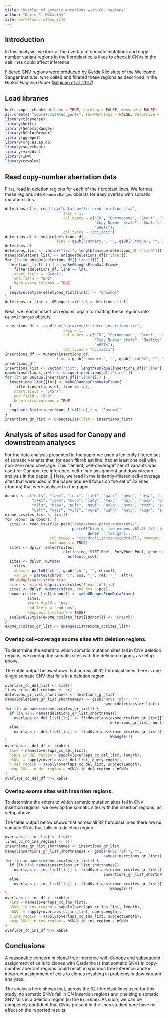 ```yaml
---
title: "Overlap of somatic mutations with CNV regions"
author: "Davis J. McCarthy"
site: workflowr::wflow_site
---
```


## Introduction

In this analysis, we look at the overlap of somatic mutations and copy number
variant regions in the fibroblast cells lines to check if CNVs in the cell lines
could affect inference.

Filtered CNV regions were produced by Gerda Kildisiute of the Wellcome Sanger 
Institute. who called and filtered these regions as described in the HipSci 
Flagship Paper ([Kilpinen et al, 2017](https://www.nature.com/articles/nature22403)).

## Load libraries

```r
knitr::opts_chunk$set(echo = TRUE, warning = FALSE, message = FALSE)
dir.create("figures/mutated_genes", showWarnings = FALSE, recursive = TRUE)
library(tidyverse)
library(knitr)
library(GenomicRanges)
library(RColorBrewer)
library(ggrepel)
library(org.Hs.eg.db)
library(superheat)
library(viridis)
library(IHW)
library(cowplot)
```

## Read copy-number aberration data

First, read in deletion regions for each of the fibroblast lines. We format 
these regions into `GenomicRanges` objects for easy overlap with somatic 
mutation sites.


```r
deletions_df <- read_tsv("data/cnv/filtered_deletions.txt",
                          skip = 1,
                          col_names = c("ID", "Chromosome", "Start", "End", 
                                        "Copy_Number_state", "Quality", "nSites", 
                                        "nHETs"),
                          col_types = "cciiidii")
deletions_df <- mutate(deletions_df, 
                       line = gsub("summary.", "", gsub(".tabRG", "", ID)))
deletions_df
deletions_list <- vector("list", length(unique(deletions_df[["line"]])))
names(deletions_list) <- unique(deletions_df[["line"]])
for (ln in unique(deletions_df[["line"]])) {
  deletions_list[[ln]] <- makeGRangesFromDataFrame(
    filter(deletions_df, line == ln),
    start.field = "Start",
    end.field = "End",
    keep.extra.columns = TRUE
  )
  seqlevelsStyle(deletions_list[[ln]]) <- "Ensembl"
}
deletions_gr_list <- GRangesList(list = deletions_list)
```

Next, we read in insertion regions, again formatting these regions into 
`GenomicRanges` objects.

```r
insertions_df <- read_tsv("data/cnv/filtered_insertions.txt",
                          skip = 1,
                          col_names = c("ID", "Chromosome", "Start", "End", 
                                        "Copy_Number_state", "Quality", "nSites", 
                                        "nHETs"),
                          col_types = "cciiidii")
insertions_df <- mutate(insertions_df, 
                       line = gsub("summary.", "", gsub(".tabRG", "", ID)))
insertions_df
insertions_list <- vector("list", length(unique(insertions_df[["line"]])))
names(insertions_list) <- unique(insertions_df[["line"]])
for (ln in unique(insertions_df[["line"]])) {
  insertions_list[[ln]] <- makeGRangesFromDataFrame(
    filter(insertions_df, line == ln),
    start.field = "Start",
    end.field = "End",
    keep.extra.columns = TRUE
  )
  seqlevelsStyle(insertions_list[[ln]]) <- "Ensembl"
}
insertions_gr_list <- GRangesList(list = insertions_list)
```


## Analysis of sites used for Canopy and downstream analyses

For the data analysis presented in the paper we used a leniently filtered set 
of somatic variants that, for each fibroblast line, had at least one cell with 
non-zero read coverage. This "lenient, cell-coverage" ser of variants was used
for Canopy tree inference, cell-clone assignment and downstream analysis in the 
paper.

Here, we read in the leniently-filtered cell-coverage sites that were used in 
the paper and ee'll focus on the set of 32 lines (donors) that were analysed in 
the paper.

```r
donors <- c("euts", "fawm", "feec", "fikt", "garx", "gesg", "heja", "hipn", 
            "ieki", "joxm", "kuco", "laey", "lexy", "naju", "nusw", "oaaz", 
            "oilg", "pipw", "puie", "qayj", "qolg", "qonc", "rozh", "sehl", 
            "ualf", "vass", "vils", "vuna", "wahn", "wetu", "xugn", "zoxy")
exome_ccsites_list <- list()
for (donor in donors) {
  sites <- read_tsv(file.path("data/exome-point-mutations/",
                              paste0("high-vs-low-exomes.v62.ft.filt_lenient-", 
                                     donor, ".txt.gz")),
                    col_types = "ciccdcciiiiccccccccddcdcll", comment = "#",
                    col_names = TRUE)
  sites <- dplyr::select(sites,
                         -c(clinsing, SIFT_Pdel, PolyPhen_Pdel, gene_name,
                            bcftools_csq))
  sites <- dplyr::mutate(
    sites, 
    chrom = paste0("chr", gsub("chr", "", chrom)),
    var_id = paste0(chrom, ":", pos, "_", ref, "_", alt))
  ## deduplicate sites list
  sites <- sites[!duplicated(sites[["var_id"]]),]
  sites <- dplyr::mutate(sites, end_pos = pos)
  exome_ccsites_list[[donor]] <- makeGRangesFromDataFrame(
          sites,
          start.field = "pos",
          end.field = "end_pos",
          keep.extra.columns = TRUE)
  seqlevelsStyle(exome_ccsites_list[[donor]]) <- "Ensembl"
}
exome_ccsites_gr_list <- GRangesList(exome_ccsites_list)
```

### Overlap cell-coverage exome sites with deletion regions.

To determine the extent to which somatic mutation sites fall in CNV deletion 
regions, we overlap the somatic sites with the deletion regions, as setup above.

The table output below shows that across all 32 fibroblast lines there is one 
single somatic SNV that falls in a deletion region.

```r
overlaps_cc_del_list <- list()
lines_cc_no_del_regions <- c()
deletions_gr_list_shortnames <- deletions_gr_list
names(deletions_gr_list_shortnames) <- gsub("HPSI.*pf-", "", 
                                            names(deletions_gr_list))
for (ln in names(exome_ccsites_gr_list)) {
  if (ln %in% names(deletions_gr_list_shortnames))
    overlaps_cc_del_list[[ln]] <- findOverlaps(exome_ccsites_gr_list[[ln]], 
                                               deletions_gr_list_shortnames[[ln]])
  else 
    overlaps_cc_del_list[[ln]] <- findOverlaps(exome_ccsites_gr_list[[ln]], 
                                               GRanges())
}
overlaps_cc_del_df <- tibble(
  line = names(overlaps_cc_del_list),
  nSNVs_in_del_region = sapply(overlaps_cc_del_list, length),
  nSNVs = sapply(overlaps_cc_del_list, queryLength),
  n_del_region = sapply(overlaps_cc_del_list, subjectLength),
  prop_SNVs_in_del_region = nSNVs_in_del_region / nSNVs
)
overlaps_cc_del_df %>% kable
```

### Overlap exome sites with insertion regions.

To determine the extent to which somatic mutation sites fall in CNV insertion 
regions, we overlap the somatic sites with the insertion regions, as setup above.

The table output below shows that across all 32 fibroblast lines there are no 
somatic SNVs that falls in a deletion region.

```r
overlaps_cc_ins_list <- list()
lines_cc_no_ins_regions <- c()
insertions_gr_list_shortnames <- insertions_gr_list
names(insertions_gr_list_shortnames) <- gsub("HPSI.*pf-", "", 
                                            names(insertions_gr_list))
for (ln in names(exome_ccsites_gr_list)) {
  if (ln %in% names(insertions_gr_list_shortnames))
    overlaps_cc_ins_list[[ln]] <- findOverlaps(exome_ccsites_gr_list[[ln]], 
                                            insertions_gr_list_shortnames[[ln]])
  else 
    overlaps_cc_ins_list[[ln]] <- findOverlaps(exome_ccsites_gr_list[[ln]], 
                                               GRanges())
}
overlaps_cc_ins_df <- tibble(
  line = names(overlaps_cc_ins_list),
  nSNVs_in_ins_region = sapply(overlaps_cc_ins_list, length),
  nSNVs = sapply(overlaps_cc_ins_list, queryLength),
  n_ins_region = sapply(overlaps_cc_ins_list, subjectLength),
  prop_SNVs_in_ins_region = nSNVs_in_ins_region / nSNVs
)
overlaps_cc_ins_df %>% kable
```

## Conclusions

A reasonable concern in clonal tree inference with Canopy and subsequent 
assignment of cells to clones with Cardelino is that somatic SNVs in copy-number
aberrant regions could result in spurious tree inference and/or incorrect 
assignment of cells to clones resulting in problems in downstream analyses.

The analysis here shows that, across the 32 fibroblast lines used for this 
study, no somatic SNVs fall in CN insertion regions and one single somatic SNV
falls in a deletion region (in the `hipn` line). As such, we can be completely
confident that CNVs present in the lines studied here have no effect on the 
reported results.

